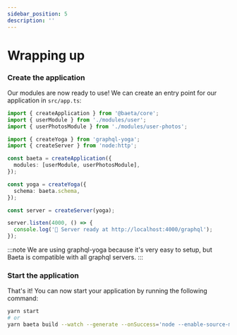 ```yaml
---
sidebar_position: 5
description: ''
---
```


# Wrapping up

### Create the application

Our modules are now ready to use!
We can create an entry point for our application in `src/app.ts`:

```typescript
import { createApplication } from '@baeta/core';
import { userModule } from './modules/user';
import { userPhotosModule } from './modules/user-photos';

import { createYoga } from 'graphql-yoga';
import { createServer } from 'node:http';

const baeta = createApplication({
  modules: [userModule, userPhotosModule],
});

const yoga = createYoga({
  schema: baeta.schema,
});

const server = createServer(yoga);

server.listen(4000, () => {
  console.log('🚀 Server ready at http://localhost:4000/graphql');
});
```

:::note
We are using graphql-yoga because it's very easy to setup, but Baeta is compatible with all graphql servers.
:::

### Start the application

That's it! You can now start your application by running the following command:

```bash
yarn start
# or
yarn baeta build --watch --generate --onSuccess='node --enable-source-maps dist/app.js'
```
